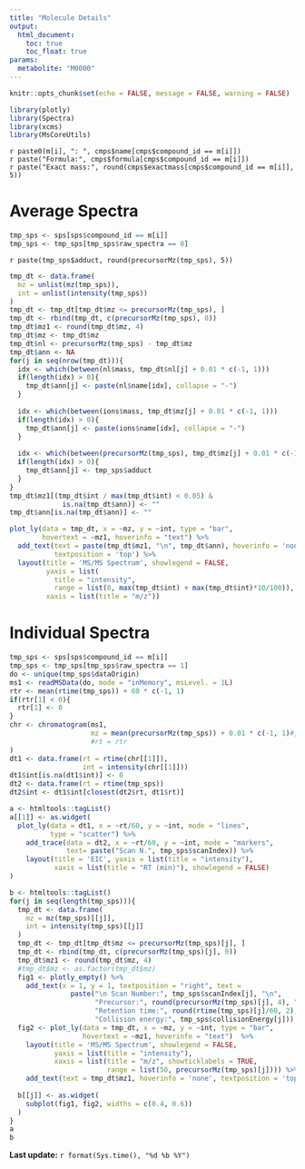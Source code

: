 ```yaml
---
title: "Molecule Details"
output: 
  html_document:
    toc: true
    toc_float: true
params:
  metabolite: "M0000"
---
```


```r
knitr::opts_chunk$set(echo = FALSE, message = FALSE, warning = FALSE)
```

```r
library(plotly)
library(Spectra)
library(xcms)
library(MsCoreUtils)
```


`r paste0(m[i], ": ", cmps$name[cmps$compound_id == m[i]])`  
`r paste("Formula:", cmps$formula[cmps$compound_id == m[i]])`  
`r paste("Exact mass:", round(cmps$exactmass[cmps$compound_id == m[i]], 5))`    


# Average Spectra

```r
tmp_sps <- sps[sps$compound_id == m[i]]
tmp_sps <- tmp_sps[tmp_sps$raw_spectra == 0]
```

`r paste(tmp_sps$adduct, round(precursorMz(tmp_sps), 5))`

```r
tmp_dt <- data.frame(
  mz = unlist(mz(tmp_sps)),
  int = unlist(intensity(tmp_sps))
)
tmp_dt <- tmp_dt[tmp_dt$mz <= precursorMz(tmp_sps), ]
tmp_dt <- rbind(tmp_dt, c(precursorMz(tmp_sps), 0))
tmp_dt$mz1 <- round(tmp_dt$mz, 4)
tmp_dt$mz <- tmp_dt$mz
tmp_dt$nl <- precursorMz(tmp_sps) - tmp_dt$mz
tmp_dt$ann <- NA
for(j in seq(nrow(tmp_dt))){
  idx <- which(between(nl$mass, tmp_dt$nl[j] + 0.01 * c(-1, 1)))
  if(length(idx) > 0){
    tmp_dt$ann[j] <- paste(nl$name[idx], collapse = "-")
  }
  
  idx <- which(between(ions$mass, tmp_dt$mz[j] + 0.01 * c(-1, 1)))
  if(length(idx) > 0){
    tmp_dt$ann[j] <- paste(ions$name[idx], collapse = "-")
  }
  
  idx <- which(between(precursorMz(tmp_sps), tmp_dt$mz[j] + 0.01 * c(-1, 1)))
  if(length(idx) > 0){
    tmp_dt$ann[j] <- tmp_sps$adduct
  }
}
tmp_dt$mz1[(tmp_dt$int / max(tmp_dt$int) < 0.05) &
             is.na(tmp_dt$ann)] <- ""
tmp_dt$ann[is.na(tmp_dt$ann)] <- ""

plot_ly(data = tmp_dt, x = ~mz, y = ~int, type = "bar", 
        hovertext = ~mz1, hoverinfo = "text") %>% 
  add_text(text = paste(tmp_dt$mz1, "\n", tmp_dt$ann), hoverinfo = 'none', 
           textposition = 'top') %>% 
  layout(title = 'MS/MS Spectrum', showlegend = FALSE, 
         yaxis = list(
           title = "intensity", 
           range = list(0, max(tmp_dt$int) + max(tmp_dt$int)*10/100)), 
         xaxis = list(title = "m/z"))
```


# Individual Spectra


```r
tmp_sps <- sps[sps$compound_id == m[i]]
tmp_sps <- tmp_sps[tmp_sps$raw_spectra == 1]
do <- unique(tmp_sps$dataOrigin)
ms1 <- readMSData(do, mode = "inMemory", msLevel. = 1L)
rtr <- mean(rtime(tmp_sps)) + 60 * c(-1, 1)
if(rtr[1] < 0){
  rtr[1] <- 0
}
chr <- chromatogram(ms1,
                    mz = mean(precursorMz(tmp_sps)) + 0.01 * c(-1, 1)#,
                    #rt = rtr
)
dt1 <- data.frame(rt = rtime(chr[[1]]), 
                  int = intensity(chr[[1]]))
dt1$int[is.na(dt1$int)] <- 0
dt2 <- data.frame(rt = rtime(tmp_sps))
dt2$int <- dt1$int[closest(dt2$rt, dt1$rt)]

a <- htmltools::tagList()
a[[1]] <- as.widget(
  plot_ly(data = dt1, x = ~rt/60, y = ~int, mode = "lines", 
          type = "scatter") %>% 
    add_trace(data = dt2, x = ~rt/60, y = ~int, mode = "markers", 
              text= paste("Scan N.", tmp_sps$scanIndex)) %>% 
    layout(title = 'EIC', yaxis = list(title = "intensity"), 
           xaxis = list(title = "RT (min)"), showlegend = FALSE)
)

b <- htmltools::tagList()
for(j in seq(length(tmp_sps))){
  tmp_dt <- data.frame(
    mz = mz(tmp_sps)[[j]],
    int = intensity(tmp_sps)[[j]]
  )
  tmp_dt <- tmp_dt[tmp_dt$mz <= precursorMz(tmp_sps)[j], ]
  tmp_dt <- rbind(tmp_dt, c(precursorMz(tmp_sps)[j], 0))
  tmp_dt$mz1 <- round(tmp_dt$mz, 4)
  #tmp_dt$mz <- as.factor(tmp_dt$mz)
  fig1 <- plotly_empty() %>% 
    add_text(x = 1, y = 1, textposition = "right", text = 
               paste("\n Scan Number:", tmp_sps$scanIndex[j], "\n",
                     "Precursor:", round(precursorMz(tmp_sps)[j], 4), "\n",
                     "Retention time:", round(rtime(tmp_sps)[j]/60, 2), "\n",
                     "Collision energy:", tmp_sps$collisionEnergy[j]))
  fig2 <- plot_ly(data = tmp_dt, x = ~mz, y = ~int, type = "bar", 
                  hovertext = ~mz1, hoverinfo = "text")  %>% 
    layout(title = 'MS/MS Spectrum', showlegend = FALSE, 
           yaxis = list(title = "intensity"), 
           xaxis = list(title = "m/z", showticklabels = TRUE, 
                        range = list(50, precursorMz(tmp_sps)[j]))) %>% 
    add_text(text = tmp_dt$mz1, hoverinfo = 'none', textposition = 'top')
  
  b[[j]] <- as.widget(
    subplot(fig1, fig2, widths = c(0.4, 0.6))
  )
}
a
b
```


**Last update:** `r format(Sys.time(), "%d %b %Y")`

